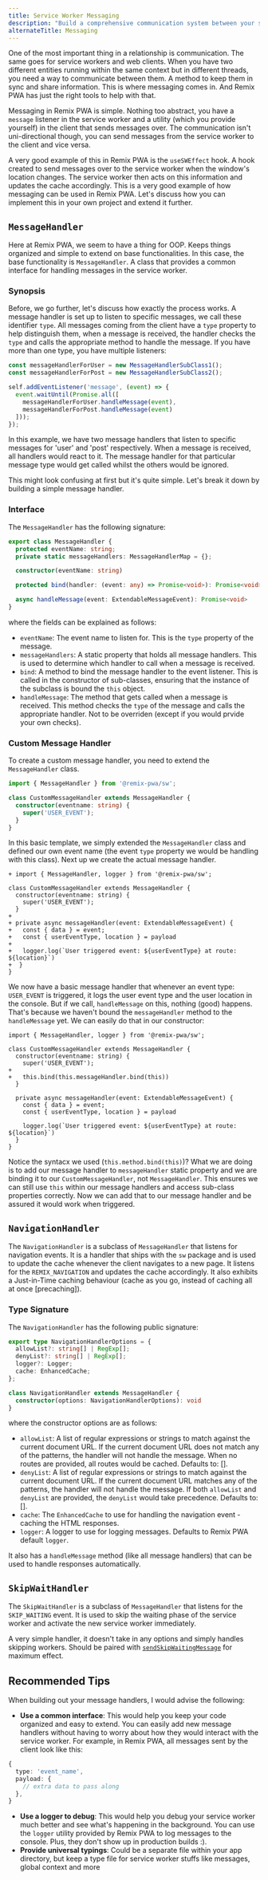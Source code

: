 ```yaml
---
title: Service Worker Messaging
description: "Build a comprehensive communication system between your service worker and client."
alternateTitle: Messaging
---
```


One of the most important thing in a relationship is communication. The same goes for service workers and web clients. When you have two different entities running within the same context but in different threads, you need a way to communicate between them. A method to keep them in sync and share information. This is where messaging comes in. And Remix PWA has just the right tools to help with that.

Messaging in Remix PWA is simple. Nothing too abstract, you have a `message` listener in the service worker and a utility (which you provide yourself) in the client that sends messages over. The communication isn't uni-directional though, you can send messages from the service worker to the client and vice versa.

A very good example of this in Remix PWA is the `useSWEffect` hook. A hook created to send messages over to the service worker when the window's location changes. The service worker then acts on this information and updates the cache accordingly. This is a very good example of how messaging can be used in Remix PWA. Let's discuss how you can implement this in your own project and extend it further.

## `MessageHandler`

Here at Remix PWA, we seem to have a thing for OOP. Keeps things organized and simple to extend on base functionalities. In this case, the base functionality is `MessageHandler`. A class that provides a common interface for handling messages in the service worker.

### Synopsis

Before, we go further, let's discuss how exactly the process works. A message handler is set up to listen to specific messages, we call these identifier `type`. All messages coming from the client have a `type` property to help distinguish them, when a message is received, the handler checks the `type` and calls the appropriate method to handle the message. If you have more than one type, you have multiple listeners:

```ts {{filename:'entry.worker.ts'}}
const messageHandlerForUser = new MessageHandlerSubClass1();
const messageHandlerForPost = new MessageHandlerSubClass2();

self.addEventListener('message', (event) => {
  event.waitUntil(Promise.all([
    messageHandlerForUser.handleMessage(event),
    messageHandlerForPost.handleMessage(event)
  ]));  
});
```

In this example, we have two message handlers that listen to specific messages for 'user' and 'post' respectively. When a message is received, all handlers would react to it. The message handler for that particular message type would get called whilst the others would be ignored.

This might look confusing at first but it's quite simple. Let's break it down by building a simple message handler.

### Interface

The `MessageHandler` has the following signature:

```ts
export class MessageHandler {
  protected eventName: string;
  private static messageHandlers: MessageHandlerMap = {};

  constructor(eventName: string)

  protected bind(handler: (event: any) => Promise<void>): Promise<void>

  async handleMessage(event: ExtendableMessageEvent): Promise<void>
}
```

where the fields can be explained as follows:

- `eventName`: The event name to listen for. This is the `type` property of the message.
- `messageHandlers`: A static property that holds all message handlers. This is used to determine which handler to call when a message is received.
- `bind`: A method to bind the message handler to the event listener. This is called in the constructor of sub-classes, ensuring that the instance of the subclass is bound the `this` object.
- `handleMessage`: The method that gets called when a message is received. This method checks the `type` of the message and calls the appropriate handler. Not to be overriden (except if you would prvide your own checks).

### Custom Message Handler

To create a custom message handler, you need to extend the `MessageHandler` class.

```ts {{filename:'entry.worker.ts'}}
import { MessageHandler } from '@remix-pwa/sw';

class CustomMessageHandler extends MessageHandler {
  constructor(eventname: string) {
    super('USER_EVENT');
  }
}
```

In this basic template, we simply extended the `MessageHandler` class and defined our own event name (the event `type` property we would be handling with this class). Next up we create the actual message handler.

```diff-ts {{filename:'entry.worker.ts'}}
+ import { MessageHandler, logger } from '@remix-pwa/sw';

class CustomMessageHandler extends MessageHandler {
  constructor(eventname: string) {
    super('USER_EVENT');
  }
+
+ private async messageHandler(event: ExtendableMessageEvent) {
+   const { data } = event;
+   const { userEventType, location } = payload
+
+   logger.log(`User triggered event: ${userEventType} at route: ${location}`)
+  }
}
```

We now have a basic message handler that whenever an event type: `USER_EVENT` is triggered, it logs the user event type and the user location in the console. But if we call, `handleMessage` on this, nothing (good) happens. That's because we haven't bound the `messageHandler` method to the `handleMessage` yet. We can easily do that in our constructor:

```diff-ts {{filename:'entry.worker.ts'}}
import { MessageHandler, logger } from '@remix-pwa/sw';

class CustomMessageHandler extends MessageHandler {
  constructor(eventname: string) {
    super('USER_EVENT');
+
+   this.bind(this.messageHandler.bind(this))
  }

  private async messageHandler(event: ExtendableMessageEvent) {
    const { data } = event;
    const { userEventType, location } = payload
 
    logger.log(`User triggered event: ${userEventType} at route: ${location}`)
  }
}
```

Notice the syntacx we used (`this.method.bind(this)`)? What we are doing is to add our message handler to `messageHandler` static property and we are binding it to our `CustomMessageHandler`, not `MessageHandler`. This ensures we can still use `this` within our message handlers and access sub-class properties correctly. Now we can add that to our message handler and be assured it would work when triggered.

## `NavigationHandler`

The `NavigationHandler` is a subclass of `MessageHandler` that listens for navigation events. It is a handler that ships with the `sw` package and is used to update the cache whenever the client navigates to a new page. It listens for the `REMIX_NAVIGATION` and updates the cache accordingly. It also exhibits a Just-in-Time caching behaviour (cache as you go, instead of caching all at once [precaching]).

### Type Signature

The `NavigationHandler` has the following public signature:

```ts
export type NavigationHandlerOptions = {
  allowList?: string[] | RegExp[];
  denyList?: string[] | RegExp[];
  logger?: Logger;
  cache: EnhancedCache;
};

class NavigationHandler extends MessageHandler {
  constructor(options: NavigationHandlerOptions): void
}
```

where the constructor options are as follows:

- `allowList`: A list of regular expressions or strings to match against the current document URL. If the current document URL does not match any of the patterns, the handler will not handle the message. When no routes are provided, all routes would be cached. Defaults to: [].
- `denyList`: A list of regular expressions or strings to match against the current document URL. If the current document URL matches any of the patterns, the handler will not handle the message. If both `allowList` and `denyList` are provided, the `denyList` would take precedence. Defaults to: [].
- `cache`: The `EnhancedCache` to use for handling the navigation event - caching the HTML responses.
- `logger`: A logger to use for logging messages. Defaults to Remix PWA default `logger`.

It also has a `handleMessage` method (like all message handlers) that can be used to handle responses automatically.

## `SkipWaitHandler`

The `SkipWaitHandler` is a subclass of `MessageHandler` that listens for the `SKIP_WAITING` event. It is used to skip the waiting phase of the service worker and activate the new service worker immediately.

A very simple handler, it doesn't take in any options and simply handles skipping workers. Should be paired with [`sendSkipWaitingMessage`](/docs/main/misc#send-skip-waiting-message) for maximum effect.

## Recommended Tips

When building out your message handlers, I would advise the following:

- **Use a common interface**: This would help you keep your code organized and easy to extend. You can easily add new message handlers without having to worry about how they would interact with the service worker. For example, in Remix PWA, all messages
sent by the client look like this:

```ts
{
  type: 'event_name',
  payload: {
    // extra data to pass along
  },
}
```

- **Use a logger to debug**: This would help you debug your service worker much better and see what's happening in the background. You can use the `logger` utility provided by Remix PWA to log messages to the console. Plus, they don't show up in production builds :).
- **Provide universal typings**: Could be a separate file within your app directory, but keep a type file for service worker stuffs like messages, global context and more